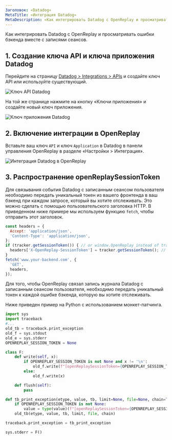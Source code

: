 ```yaml
---
Заголовок: «Datadog»
MetaTitle: «Интеграция Datadog»
MetaDescription: «Как интегрировать Datadog с OpenReplay и просматривать ошибки бэкенда вместе с записями сеансов»
---
```


Как интегрировать Datadog с OpenReplay и просматривать ошибки бэкенда вместе с записями сеансов.

## 1. Создание ключа API и ключа приложения Datadog

Перейдите на страницу [Datadog > Integrations > APIs](https://app.datadoghq.com/account/settings#api) и создайте ключ API или используйте существующий.

![Ключ API Datadog](/static/datadog-1.png#center)

На той же странице нажмите на кнопку «Ключи приложения» и создайте новый ключ приложения.

![Ключ приложения Datadog](/static/datadog-2.png#center)

## 2. Включение интеграции в OpenReplay

Вставьте ваш ключ `API` и ключ `Application` в Datadog в панели управления OpenReplay в разделе «Настройки > Интеграция».

![Интеграция Datadog в OpenReplay](/static/datadog-3.png#center)

## 3. Распространение openReplaySessionToken

Для связывания события Datadog с записанным сеансом пользователя необходимо передать уникальный токен из вашего фронтенда в ваш бэкенд при каждом запросе, который вы хотите отслеживать. Это можно сделать с помощью пользовательского заголовка HTTP. В приведенном ниже примере мы используем функцию `fetch`, чтобы отправить этот заголовок.


```javascript
const headers = {
  Accept: 'application/json',
  'Content-Type': 'application/json',
};
if (tracker.getSessionToken()) { // or window.OpenReplay instead of tracker if you're using the snippet
  headers['X-OpenReplay-SessionToken'] = tracker.getSessionToken(); // Inject openReplaySessionToken
}
fetch('www.your-backend.com', {
  'GET',
  headers,
});
```


Для того, чтобы OpenReplay связал запись журнала Datadog с записанным сеансом пользователя, необходимо передать уникальный токен к каждой ошибке бэкенда, которую вы хотите отслеживать.

Ниже приведен пример на Python с использованием монкет-патчинга.


```python
import sys
import traceback
#...
old_tb = traceback.print_exception
old_f = sys.stdout
old_e = sys.stderr
OPENREPLAY_SESSION_TOKEN = None

class F:
    def write(self, x):
        if OPENREPLAY_SESSION_TOKEN is not None and x != '\n':
            old_f.write(f"[openReplaySessionToken={OPENREPLAY_SESSION_TOKEN}] {x}")
        else:
            old_f.write(x)

    def flush(self):
        pass

def tb_print_exception(etype, value, tb, limit=None, file=None, chain=True):
    if OPENREPLAY_SESSION_TOKEN is not None:
        value = type(value)(f"[openReplaySessionToken={OPENREPLAY_SESSION_TOKEN}] " + str(value))
    old_tb(etype, value, tb, limit, file, chain)

traceback.print_exception = tb_print_exception

sys.stderr = F()
```

